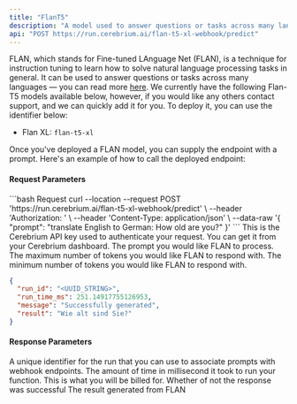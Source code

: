 ```yaml
---
title: "FlanT5"
description: "A model used to answer questions or tasks across many languages"
api: "POST https://run.cerebrium.ai/flan-t5-xl-webhook/predict"
---
```


FLAN, which stands for Fine-tuned LAnguage Net (FLAN), is a technique for instruction tuning to learn how to solve natural language processing tasks in general.
It can be used to answer questions or tasks across many languages — you can read more [here](https://ai.googleblog.com/2021/10/introducing-flan-more-generalizable.html). We currently have the following Flan-T5 models available below, however, if you would like any others contact support, and we can quickly add it for you. To deploy it, you can use the identifier below:

- Flan XL: `flan-t5-xl`

Once you've deployed a FLAN model, you can supply the endpoint with a prompt. Here's an example of how to call the deployed endpoint:

#### Request Parameters

<RequestExample>
```bash Request
  curl --location --request POST 'https://run.cerebrium.ai/flan-t5-xl-webhook/predict' \
      --header 'Authorization: <API_KEY>' \
      --header 'Content-Type: application/json' \
      --data-raw '{
        "prompt": "translate English to German: How old are you?"
    }'
```
</RequestExample>

<ParamField header="Authorization" type="string" required>
  This is the Cerebrium API key used to authenticate your request. You can get
  it from your Cerebrium dashboard.
</ParamField>
<ParamField body="prompt" type="string" required>
  The prompt you would like FLAN to process.
</ParamField>
<ParamField body="max_length" type="integer" optional>
  The maximum number of tokens you would like FLAN to respond with.
</ParamField>
<ParamField body="min_length" type="integer" optional>
  The minimum number of tokens you would like FLAN to respond with.
</ParamField>

<ResponseExample>

```json Response
{
  "run_id": "<UUID_STRING>",
  "run_time_ms": 251.14917755126953,
  "message": "Successfully generated",
  "result": "Wie alt sind Sie?"
}
```

</ResponseExample>

#### Response Parameters

<ResponseField name="run_id" type="string" required>
  A unique identifier for the run that you can use to associate prompts with
  webhook endpoints.
</ResponseField>
<ResponseField name="run_time_ms" type="string" required>
  The amount of time in millisecond it took to run your function. This is what
  you will be billed for.
</ResponseField>
<ResponseField name="message" type="string" required>
  Whether of not the response was successful
</ResponseField>
<ResponseField name="result" type="string" required>
  The result generated from FLAN
</ResponseField>
